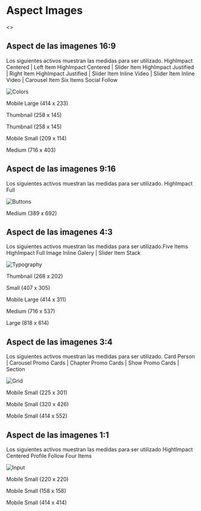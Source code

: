 
<Meta title="Image" />

<style>{`
    h1{
        text-align: left;
        font-weight: bold;
    }
    p {
        text-align: center;
        font-size: 12px;
    }
    .Aspect{
        margin-top: 24px;
        display: block;
    }
    .ImageTitle {
        font-size: 14px;
        color: #272733;
        line-height: 18px;
        text-align: left;
        border: none;
    }

  .ImageData {
        width: 100%;
        display: block;
        position: relative;
        
  }

  .ImageDescription{
        font-size: 14px;
        color: #272733;
        line-height: 18px;
        text-align: left;
  }

    .ImageCaption{
        text-align: left;
        
    }

    .ImageSize{
        font-size: 14px;
        color: #272733;
        line-height: 16px;
        text-align: left;
    }

    @media (min-width: 1024px) and (max-width: 1440px){
        .ImageData {
            display: grid;
            gap: 10px;
            margin: 24px auto;
            grid-template-columns: repeat(2, 30%);
            grid-template-rows: repeat(1, minmax(158px, 1fr));
            justify-content: flex-start;
            width: 100%;
            align-items: left;      
       } 
    }
`}</style>

# Aspect Images

<>
<div class="Aspect">
    <h2 class="ImageTitle">Aspect de las imagenes 16:9</h2>
    <p class="ImageDescription">Los siguientes activos muestran las medidas para ser utilizado. HighImpact Centered | Left Item HighImpact Centered | Slider Item HighImpact Justified | Right Item HighImpact Justified | Slider Item Inline Video | Slider Item Inline Video | Carousel Item Six Items Social Follow</p>
    <div class="ImageData">       
        <img class="imagen" src={mobileSmall209x114} alt="Colors" />
        <div class="ImageCaption">
            <p class="ImageSize">Mobile Large (414 x 233)</p>
            <p class="ImageSize">Thumbnail (258 x 145)</p>
            <p class="ImageSize">Thumbnail (258 x 145)</p>
            <p class="ImageSize">Mobile Small (209 x 114)</p>
            <p class="ImageSize">Medium (716 x 403)</p>
        </div>
    </div>
    <h2 class="ImageTitle">Aspect de las imagenes 9:16</h2>
    <p class="ImageDescription">Los siguientes activos muestran las medidas para ser utilizado. HighImpact Full</p>
        <div class="ImageData"> 
            <img class="imagen" src={medium389x692} alt="Buttons" />
            <div class="OptionCaption">
                <p class="ImageSize">Medium (389 x 692)</p>
            </div>
        </div>   
    <h2 class="ImageTitle">Aspect de las imagenes 4:3</h2>
    <p class="ImageDescription">Los siguientes activos muestran las medidas para ser utilizado.Five Items HighImpact Full Image Inline Galery | Slider Item Stack</p>
        <div class="ImageData">
        <img class="imagen" src={thumbnail268x202} alt="Typography" />
            <div class="OptionCaption">
                <p class="ImageSize">Thumbnail (268 x 202)</p>
                <p class="ImageSize">Small (407 x 305)</p>
                <p class="ImageSize">Mobile Large (414 x 311)</p>
                <p class="ImageSize">Medium (716 x 537)</p>
                <p class="ImageSize">Large (818 x 614)</p>
            </div>
        </div>
    <h2 class="ImageTitle">Aspect de las imagenes 3:4</h2>
    <p class="ImageDescription">Los siguientes activos muestran las medidas para ser utilizado. Card Person | Carousel Promo Cards | Chapter Promo Cards | Show Promo Cards | Section</p>
        <div class="ImageData">
        <img class="imagen" src={mobileSmall225x301} alt="Grid" />
            <div class="OptionCaption">
                <p class="ImageSize">Mobile Small (225 x 301)</p>
                <p class="ImageSize">Mobile Small (320 x 426)</p>
                <p class="ImageSize">Mobile Small (414 x 552)</p>
            </div>
        </div>   
    <h2 class="ImageTitle">Aspect de las imagenes 1:1</h2>
    <p class="ImageDescription">Los siguientes activos muestran las medidas para ser utilizado HightImpact Centered Profile Follow Four Items</p>
        <div class="ImageData">
        <img class="imagen" src={mobileSmall158x158} alt="Input" />
            <div class="OptionCaption">
                <p class="ImageSize">Mobile Small (220 x 220)</p>
                <p class="ImageSize">Mobile Small (158 x 158)</p>
                <p class="ImageSize">Mobile Small (414 x 414)</p>
            </div>
        </div>
</div>
</>

